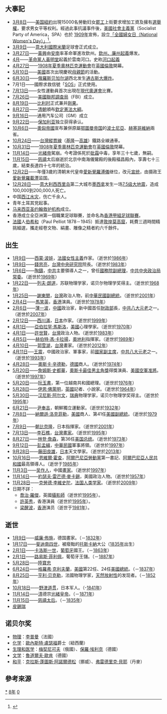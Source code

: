 {{yearTOC|1908|清'''[[光绪|光绪]]三十四年'''；日本'''[[明治|明治]]四十一年'''；韓國'''[[隆熙|隆熙]]二年'''；越南'''[[维新_(阮朝)|维新]]二年'''}}
{{C21YearInTopic|1908年}}
{{Year in other calendars|year=1908}}

== 大事記 ==
* [[3月8日|3月8日]]——[[美国|美国]][[紐約|紐約]]出現15000名勞動妇女[[罷工|罷工]]上街要求增加工資及擁有[[選舉權|選舉權]]，要求男女平等权利。經過此事抗議事件後，[[美国社会党_(1901年)|美國社會主義黨]]（Socialist Party of America，SPA）也於 [[1909年|1909年]]宣佈，設立[[国际妇女节|「全國婦女日（National Women's Day）」]]<ref>{{cite news|url=https://www.chinatimes.com/amp/hottopic/20200308001211-260812|title=38婦女節怎麼來的？由來太血汗|date=2020-03-08|newspaper=中時電子報|accessdate=2020-03-09|archive-date=2020-08-14|archive-url=https://web.archive.org/web/20200814113029/https://www.chinatimes.com/amp/hottopic/20200308001211-260812|dead-url=no}}</ref>。
* [[3月9日|3月9日]]——[[意大利|意大利]][[国际米兰足球俱乐部|國際米蘭]]足球會正式成立。
* [[3月27日|3月27日]]——[[黃興|黃興]]由[[越南|安南]]率革命軍進攻欽州。[[欽州、廉州起義|欽州、廉州起義]]爆发。
* [[4月|4月]]——[[革命黨人|革命黨人]][[黃明堂|黃明堂]]起義於雲南河口。史称[[河口起義|河口起義]]
* [[4月27日|4月27日]]——[[1908年夏季奥林匹克运动会|1908年夏季奧林匹克運動會]]在[[英国|英國]][[伦敦|倫敦]]開幕。
* [[5月10日|5月10日]]——[[美國|美國]]首次出現慶祝[[母亲节|母親節]]的活動。
* [[6月30日|6月30日]]——[[俄罗斯|俄羅斯]][[贝加尔湖|贝加尔湖]]西北发生[[通古斯大爆炸|通古斯大爆炸]]。
* 7月1日——國際求救信號「[[SOS|SOS]]」正式使用{{r|數字|page=46}}。
* [[7月13日|7月13日]]——女性運動員首次出現在[[奥林匹克运动会|現代奧運會]]比賽。
* [[7月26日|7月26日]]——[[美國|美國]][[联邦调查局|聯邦調查局]]（FBI）成立。
* [[8月19日|8月19日]]——[[比利时|比利时]]正式兼并[[刚果|刚果]]。
* [[8月27日|8月27日]]——[[清朝|清朝]]頒布[[欽定憲法大綱|欽定憲法大綱]]。
* [[9月16日|9月16日]]——通用汽车公司（GM）成立
* [[9月22日|9月22日]]——[[保加利亚|保加利亚]]独立获得承认。
* [[10月6日|10月6日]]——[[奥匈帝国|奧匈帝國]]宣布兼併原屬[[鄂圖曼帝国|鄂圖曼帝国]]的[[波斯尼亚|波士尼亞]]、[[赫塞哥維納|赫塞哥維納]]兩省。
* [[10月24日|10月24日]]——[[台灣|台灣]][[縱貫線_(鐵路)|縱貫線]]（[[基隆市|基隆]]—[[高雄市|高雄]]）鐵路全線通車。
* [[10月31日|10月31日]]——[[1908年夏季奥林匹克运动会|1908年夏季奧林匹克運動會]]在[[英国|英國]][[伦敦|倫敦]]閉幕。
* [[11月14日|11月14日]]——[[清德宗|光緒帝]]駕崩。今考證係死於[[砒霜|砒霜]]中毒，享年三十七歲，無嗣。
* [[11月15日|11月15日]]——[[慈禧|慈禧]]太后崩逝於北京中南海儀鸞殿的後殿福昌殿內，享壽七十三歲，結束長達四十七年的統治。
* [[12月2日|12月2日]]——年僅3歲的清朝末代皇帝[[溥仪|愛新覺羅溥儀]]继位，改元[[宣統|宣统]]，由摄政王[[愛新覺羅載灃|愛新覺羅載灃]]监国。
*[[12月28日|12月28日]]——[[意大利|意大利]][[西西里岛|西西里岛]]第二大城市[[墨西拿|墨西拿]]发生一场[[1908年墨西拿地震|7.5级大地震]]，造成100,000到200,000人死亡。
*中国[[1908年西江水災|西江水灾]]，伤亡千余人。
* 青年土耳其党起事。
* [[马来西亚圣约翰救护机构|马来西亚圣约翰救护机构]]成立。
* 香港成立全亞洲第一個職業足球聯賽，並命名為[[香港甲組足球聯賽|香港甲組足球聯賽]]。
* [[法國|法國]]人[[伯希和|伯希和]]（Paul Pelliot 1878－1945）抵達[[敦煌|敦煌]][[莫高窟|莫高窟]]，耗費三週時間精挑細選，攜走經卷文物、絹畫、雕像之精者約六千餘件。

== 出生 ==
* [[1月9日|1月9日]]——[[西蒙·波娃|西蒙·波娃]]，[[法国|法國]][[女權主義|女性主義]]作家。（逝世於[[1986年|1986年]]）
* [[1月9日|1月9日]]——[[錢思亮|錢思亮]]，[[台灣|台灣]][[中央研究院|中央研究院]]院長。（逝世於[[1983年|1983年]]）
* [[1月6日|1月6日]]——[[陶鑄|陶鑄]]，[[中共|中共]]主要領導人之一，曾任[[國務院副總理|國務院副總理]]，[[中共中央政治局常委|中共中央政治局常委]]。（逝世於[[1969年|1969年]]）
* [[1月22日|1月22日]]——[[列夫·朗道|列夫·朗道]]，苏联物理学家，诺贝尔物理学奖得主。（逝世於[[1968年|1968年]]）
* [[1月25日|1月25日]]——[[謝東閔_(台灣)|謝東閔]]，[[台灣|台灣]]政治人物，前[[中華民國副總統|中華民國副總統]]。（逝世於[[2001年|2001年]]）
* [[2月4日|2月4日]]——[[馬笑英|馬笑英]]，[[香港|香港]]演員。（逝世於[[1978年|1978年]]）
* [[2月6日|2月6日]]——[[薄一波|薄一波]]，[[中國|中國]]政治家，新中國首任[[中華人民共和國財政部|財政部]]長，[[中共八大元老|中共八大元老]]之一。（逝世於[[2007年|2007年]]）
* [[2月12日|2月12日]]——[[西川滿|西川滿]]，[[日本|日本]]作家。（逝世於[[1999年|1999年]]）
* [[4月1日|4月1日]]——[[亞伯拉罕·馬斯洛|亞伯拉罕·馬斯洛]]，[[美國|美國]]心理學家。（逝世於[[1970年|1970年]]）
* [[4月1日|4月1日]]——[[許世賢|許世賢]]，[[台灣|台灣]]政治人物。（逝世於[[1983年|1983年]]）
* [[4月5日|4月5日]]——[[赫伯特·馮·卡拉揚|赫伯特·馮·卡拉揚]]，[[奧地利|奧地利]]指揮家。（逝世於[[1989年|1989年]]）
* [[4月10日|4月10日]]——[[郭雪湖|郭雪湖]]，[[台灣|台灣]]畫家。（逝世於[[2012年|2012年]]）
* [[4月11日|4月11日]]──[[王震|王震]]，中國政治家、軍事家，前[[中華人民共和國副主席|國家副主席]]，[[中共八大元老|中共八大元老]]之一。（逝世於[[1993年|1993年]]）
* [[4月28日|4月28日]]——[[奧斯卡·辛德勒|奧斯卡·辛德勒]]，[[德國|德國]]商人。（逝世於[[1974年|1974年]]）
* [[5月20日|5月20日]]——[[詹姆斯·史都華|詹姆斯·史都華]]，[[奧斯卡最佳男主角獎|奧斯卡最佳男主角獎]]得獎演員、[[美國空軍|美國空軍]][[准將|准將]]。（逝世於[[1997年|1997年]]）
* [[5月20日|5月20日]]——[[阮玉書|阮玉書]]，第一位越南共和國總理。（逝世於[[1976年|1976年]]）
* [[5月28日|5月28日]]——[[伊恩·佛萊明|伊恩·佛萊明]]，[[英國|英國]]記者、小說家。（逝世於[[1964年|1964年]]）
* [[5月30日|5月30日]]——[[汉尼斯·阿尔文|汉尼斯·阿尔文]]，[[瑞典|瑞典]]物理学家，诺贝尔物理学奖得主。（逝世於[[1995年|1995年]]）
* [[6月21日|6月21日]]——[[尹奉吉|尹奉吉]]，朝鮮獨立運動家。（逝世於[[1932年|1932年]]）
* [[7月8日|7月8日]]——[[納爾遜·洛克菲勒|納爾遜·洛克菲勒]]，[[美國|美國]]商人、第41任[[美國副總統|美國副總統]]。（逝世於[[1979年|1979年]]）
* [[7月9日|7月9日]]——[[朝比奈隆|朝比奈隆]]，日本指揮家。（逝世於[[2001年|2001年]]）
* [[7月13日|7月13日]]——[[李石樵|李石樵]]，[[台灣|台灣]][[畫家|畫家]]。（逝世於[[1995年|1995年]]）
* [[8月27日|8月27日]]——[[林登·约翰逊|林登·詹森]]，第36任[[美国总统|美国总统]]。（逝世於[[1973年|1973年]]）
* [[9月12日|9月12日]]——[[彭孟緝|彭孟緝]]，[[中華民國|中華民國]]軍事將領。（逝世於[[1997年|1997年]]）
* [[9月28日|9月28日]]——[[藤田良雄|藤田良雄]]，[[日本|日本]]天文學家。（逝世於[[2013年|2013年]]）
* [[10月16日|10月16日]]——[[恩維爾·霍查|恩維爾·霍查]]，[[阿爾巴尼亞勞動黨|阿爾巴尼亞勞動黨]]第一書記、[[阿爾巴尼亞人民共和國|阿爾巴尼亞人民共和國]]最高領導人。（逝世于[[1985年|1985年]]）
* [[11月3日|11月3日]]——[[吴作人|吴作人]]，中國[[畫家|畫家]]。（逝世於[[1997年|1997年]]）
* [[11月14日|11月14日]]——[[約瑟夫·雷芒德·麥卡錫|約瑟夫·雷芒德·麥卡錫]]，美國政治人物。（逝世於[[1957年|1957年]]）
* [[11月28日|11月28日]]——[[克勞德·李維-史陀|克勞德·李維史陀]]，[[法国|法国]][[人类学家|人类学家]]。（逝世於[[2009年|2009年]]）
* 日期不詳：
** [[喬治·羅傑|喬治·羅傑]]，英國[[攝影師|攝影師]]（逝世於[[1995年|1995年]]）。
** [[許英秀|許英秀]]，香港演員（逝世於[[1995年|1995年]]）。
** [[梁醒波|梁醒波]]，[[香港|香港]]演员（逝世于[[1981年|1981年]]）。

== 逝世 ==
* [[1月9日|1月9日]]——[[威廉·佈施|威廉·佈施]]，德国畫家。（－[[1832年|1832年]]）
* [[1月17日|1月17日]]——[[斐迪南四世_(托斯卡納)|斐迪南四世]]，被廢黜的[[托斯卡納大公國|托斯卡納]]大公（[[1835年|1835年]]出生）
* [[2月1日|2月1日]]——[[卡洛斯一世_(葡萄牙)|卡洛斯一世]]，[[葡萄牙|葡萄牙]]國王。（－[[1863年|1863年]]）
* [[2月1日|2月1日]]——[[路易斯·菲利佩_(葡萄牙王儲)|路易斯·菲利佩]]，葡萄牙王儲。（－[[1887年|1887年]]）
* [[5月28日|5月28日]]——[[陸寶忠|陸寶忠]]
* [[6月24日|6月24日]]——[[格罗弗·克利夫兰|格羅弗·克利夫蘭]]，[[美國|美國]]第22任、24任[[美國總統|美國總統]]。（－[[1837年|1837年]]）
* [[8月25日|8月25日]]——[[亨利·贝克勒|亨利·贝克勒]]，法國物理学家，[[放射性|天然放射性]]的发现者。（－[[1852年|1852年]]）
* [[10月18日|10月18日]]——[[野津道貫|野津道贯]]，日本军人。（-[[1841年|1841年]]）
* [[11月14日|11月14日]]——[[清朝|清]]德宗[[光緒皇帝|光緒皇帝]]。（－[[1871年|1871年]]）
* [[11月15日|11月15日]]——[[慈禧太后|慈禧太后]]。（－[[1835年|1835年]]）
* [[皮錫瑞|皮錫瑞]]

== 诺贝尔奖 ==
{{Wikisource year mention}}
* [[诺贝尔物理学奖|物理]]：[[加布里埃尔·李普曼|李普曼]]（法國）
* [[诺贝尔化学奖|化学]]：[[歐內斯特·盧瑟福|歐內斯特·盧瑟福]]爵士（紐西蘭）
* [[诺贝尔生理学或医学奖|生理和医学]]：[[伊利亞·梅契尼可夫|梅契尼可夫]]（俄國）、[[保罗·埃尔利希|保羅·埃利克]]（德國）
* [[诺贝尔文学奖|文学]]：[[魯道爾夫·歐肯|魯道爾夫·歐肯]]（德國）
* [[诺贝尔和平奖|和平]]：[[克拉斯·蓬圖斯·阿諾爾德松|克拉斯·蓬圖斯·阿諾爾德松]]（挪威）、[[弗雷德里克·貝耶|弗雷德里克·貝耶]]（丹麥）

== 參考來源 ==
{{reflist|refs=
<ref name="數字">{{cite book|author=海因里希‧賀蒙（Heinrich Hemme） |title=《數字的秘密：數字、數目、度量衡與符號的由來》 |publisher=稻田 |date=2015-05 |isbn=978-986-5949-55-6 }}</ref>
}}

[[Category:1908年|*]]
[[Category:1900年代|8年]]
[[Category:20世纪各年|0]]